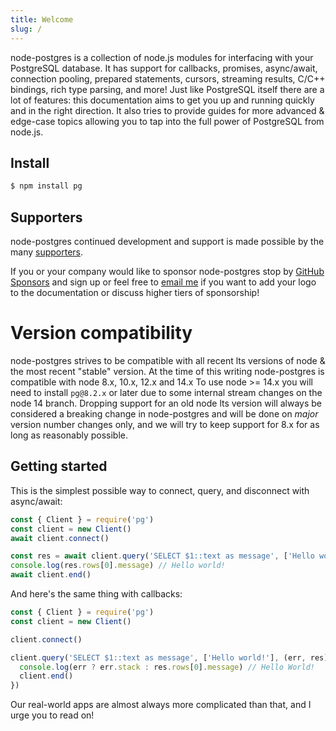 ```yaml
---
title: Welcome
slug: /
---
```


node-postgres is a collection of node.js modules for interfacing with your PostgreSQL database. It has support for callbacks, promises, async/await, connection pooling, prepared statements, cursors, streaming results, C/C++ bindings, rich type parsing, and more! Just like PostgreSQL itself there are a lot of features: this documentation aims to get you up and running quickly and in the right direction. It also tries to provide guides for more advanced & edge-case topics allowing you to tap into the full power of PostgreSQL from node.js.

## Install

```bash
$ npm install pg
```

## Supporters

node-postgres continued development and support is made possible by the many [supporters](https://github.com/brianc/node-postgres/blob/master/SPONSORS.md).

If you or your company would like to sponsor node-postgres stop by [GitHub Sponsors](https://github.com/sponsors/brianc) and sign up or feel free to [email me](mailto:brian@pecanware.com) if you want to add your logo to the documentation or discuss higher tiers of sponsorship!

# Version compatibility

node-postgres strives to be compatible with all recent lts versions of node & the most recent "stable" version. At the time of this writing node-postgres is compatible with node 8.x, 10.x, 12.x and 14.x To use node >= 14.x you will need to install `pg@8.2.x` or later due to some internal stream changes on the node 14 branch. Dropping support for an old node lts version will always be considered a breaking change in node-postgres and will be done on _major_ version number changes only, and we will try to keep support for 8.x for as long as reasonably possible.

## Getting started

This is the simplest possible way to connect, query, and disconnect with async/await:

```js
const { Client } = require('pg')
const client = new Client()
await client.connect()

const res = await client.query('SELECT $1::text as message', ['Hello world!'])
console.log(res.rows[0].message) // Hello world!
await client.end()
```

And here's the same thing with callbacks:

```js
const { Client } = require('pg')
const client = new Client()

client.connect()

client.query('SELECT $1::text as message', ['Hello world!'], (err, res) => {
  console.log(err ? err.stack : res.rows[0].message) // Hello World!
  client.end()
})
```

Our real-world apps are almost always more complicated than that, and I urge you to read on!
